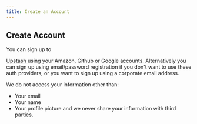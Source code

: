 ```yaml
---
title: Create an Account
---
```


## Create Account

You can sign up to

<a href="https://console.upstash.com" target="_blank">
  Upstash
</a> using your Amazon, Github or Google accounts. Alternatively you can sign up
using email/password registration if you don't want to use these auth providers,
or you want to sign up using a corporate email address.

<Note>

We do not access your information other than:

- Your email
- Your name
- Your profile picture and we never share your information with third parties.

</Note>
